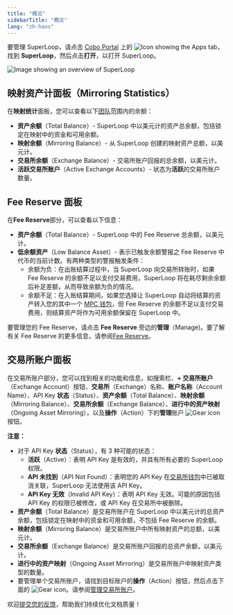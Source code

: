 ```yaml
---
title: "概览"
sidebarTitle: "概览"
lang: "zh-hans"
---
```


要管理 SuperLoop，请点击 [Cobo Portal](https://portal.cobo.com/login) 上的 <img src="/en/images/common/icon_apps.svg" className="icon" alt="Icon showing the Apps tab"/>，找到 **SuperLoop**，然后点击**打开**，以打开 SuperLoop。

<img src="/cn/images/portal-apps/superloop/superloop-overview.svg" className="screenshot_full_screen" alt="Image showing an overview of SuperLoop" />


## 映射资产计面板（Mirroring Statistics）

在**映射统计**面板，您可以查看以下[团队](/cn/portal/organization/introduction)范围内的余额：

- **资产余额**（Total Balance）- SuperLoop 中以美元计的资产总余额，包括锁定在映射中的资金和可用余额。
- **映射余额**（Mirroring Balance）- 从 SuperLoop 创建的映射资产总额，以美元计。
- **交易所余额**（Exchange Balance）- 交易所账户回报的总余额，以美元计。
- **活跃交易所账户**（Active Exchange Accounts）- 状态为**活跃**的交易所账户数量。

## Fee Reserve 面板

在**Fee Reserve**部分，可以查看以下信息：

- **资产余额**（Total Balance）- SuperLoop 中的 Fee Reserve 总余额，以美元计。
- **低余额资产**（Low Balance Asset）- 表示已触发余额警报之 Fee Reserve 中代币的当前计数。有两种类型的警报触发条件：
   - 余额为负：在出账结算过程中，当 SuperLoop 向交易所转账时，如果 Fee Reserve 的余额不足以支付交易费用，SuperLoop 将在耗尽剩余余额后补足差额，从而导致余额为负的情况。
   - 余额不足：在入账结算期间，如果您选择让 SuperLoop 自动将结算的资产转入您的其中一个 [MPC 钱包](/cn/portal/mpc-wallets/introduction)，但 Fee Reserve 的余额不足以支付交易费用，则结算资产将作为可用余额保留在 SuperLoop 中。

要管理您的 Fee Reserve，请点击 **Fee Reserve** 旁边的**管理**（Manage)。要了解有关 Fee Reserve 的更多信息，请参阅[Fee Reserve](/cn/apps/superloop/manage-fee-reserve)。

## 交易所账户面板

在交易所账户部分，您可以找到相关的功能和信息，如搜索栏、**+ 交易所账户**（Exchange Account）按钮、**交易所**（Exchange）名称、**账户名称**（Account Name）、API Key **状态**（Status）、**资产余额**（Total Balance）、**映射余额**（Mirroring Balance）、**交易所余额**（Exchange Balance）、**进行中的资产映射**（Ongoing Asset Mirroring），以及**操作**（Action）下的**管理**账户 <img src="/en/images/common/icon_advanced.svg" className="icon" alt="Gear icon"/> 按钮。

**注意：**

- 对于 API Key **状态**（Status），有 3 种可能的状态：
   - **活跃**（Active）：表明 API Key 是有效的，并具有所有必要的 SuperLoop 权限。
   - **API 未找到**（API Not Found）：表明您的 API Key 在[交易所钱包](/cn/portal/exchange-wallets/introduction)中已被取消关联，SuperLoop 无法使用该 API Key。
   - **API Key 无效**（Invalid API Key）：表明 API Key 无效。可能的原因包括 API Key 的权限已被修改，或 API Key 在交易所中被删除。
- **资产余额**（Total Balance）是交易所账户在 SuperLoop 中以美元计的总资产余额，包括锁定在映射中的资金和可用余额，不包括 Fee Reserve 的余额。
- **映射余额**（Mirroring Balance）是交易所账户中所有映射资产的总额，以美元计。
- **交易所余额**（Exchange Balance）是交易所账户回报的总资产余额，以美元计。
- **进行中的资产映射**（Ongoing Asset Mirroring）是交易所账户中映射资产类型的数量。
- 要管理单个交易所账户，请找到目标账户的**操作**（Action）按钮，然后点击下面的 <img src="/en/images/common/icon_advanced.svg" className="icon" alt="Gear icon"/>。请参阅[管理交易所账户](/cn/apps/superloop/manage-an-exchange-account)。

<Tip>欢迎[提交您的反馈](https://forms.zohopublic.com/cobo/form/DocumentFeedbackForm/formperma/QvLOhxJv1_JMsJ-1dleZ8Itb_7rzN-LtgvsDdxosoVI?referrername=manuals)，帮助我们持续优化文档质量！</Tip>